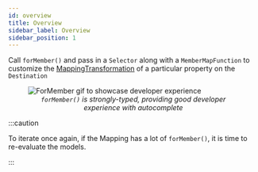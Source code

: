 ```yaml
---
id: overview
title: Overview
sidebar_label: Overview
sidebar_position: 1
---
```


Call `forMember()` and pass in a `Selector` along with a `MemberMapFunction` to customize the [MappingTransformation](../../fundamentals/mapping#mappingtransformation) of a particular property on the `Destination`

<figure>
    <img
        src={require('../../../static/for-member.gif').default}
        alt="ForMember gif to showcase developer experience"
    />
    <figcaption align="center">
        <em>
            <code>forMember()</code> is strongly-typed, providing good developer
            experience with autocomplete
        </em>
    </figcaption>
</figure>

:::caution

To iterate once again, if the Mapping has a lot of `forMember()`, it is time to re-evaluate the models.

:::
